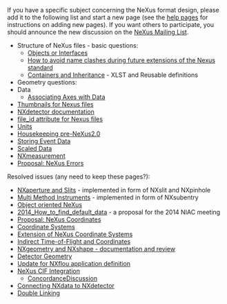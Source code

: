 If you have a specific subject concerning the NeXus format design, please add it to the following list and start a new page (see the [[Help:Contents|help pages]] for instructions on adding new pages).  If you want others to participate, you should announce the new discussion on the [http://lists.nexusformat.org/mailman/listinfo/nexus NeXus Mailing List].

*Structure of NeXus files - basic questions:
**[[Objects or Interfaces]]
**[[How to avoid name clashes during future extensions of the Nexus standard]]
**[[Containers and Inheritance]] - XLST and Reusable definitions
*Geometry questions:
* Data
**[[Associating Axes with Data]]
*[[Thumbnails for Nexus files]]
*[[NXdetector documentation]]
*[[file_id attribute for Nexus files]]
*[[Units]]
*[[Housekeeping pre-NeXus2.0]]
*[[Storing Event Data]]
*[[Scaled Data]]
*[[NXmeasurement]]
*[[Proposal: NeXus Errors]]

Resolved issues (any need to keep these pages?):
*[[NXaperture and Slits]] - implemented in form of NXslit and NXpinhole
*[[Multi Method Instruments]] - implemented in form of NXsubentry
*[[OO-NeXus|Object oriented NeXus]]
*[[2014_How_to_find_default_data]] - a proposal for the 2014 NIAC meeting
*[[Proposal: NeXus Coordinates]]
*[[Coordinate Systems]]
*[[Extension of NeXus Coordinate Systems]]
*[[Indirect Time-of-Flight and Coordinates]]
*[[NXgeometry and NXshape - documentation and review]]
*[[Detector Geometry]]
*[[Update for NXflou application definition]]
*[[NeXus CIF Integration]]
**[[ConcordanceDiscussion]]
*[[Connecting NXdata to NXdetector]]
*[[Double Linking]]